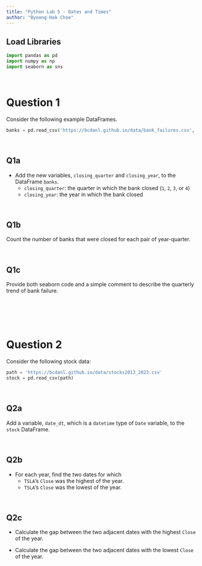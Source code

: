 ```yaml
---
title: "Python Lab 5 - Dates and Times"
author: "Byeong-Hak Choe"
---
```


## Load Libraries

```python
import pandas as pd
import numpy as np
import seaborn as sns
```

<br>

# Question 1


Consider the following example DataFrames.
```python
banks = pd.read_csv('https://bcdanl.github.io/data/bank_failures.csv', parse_dates=["Closing Date"])

```

<br>

## Q1a
- Add the new variables, `closing_quarter` and `closing_year`, to the DataFrame `banks`.
  - `closing_quarter`:  the quarter in which the bank closed (`1`, `2`, `3`, or `4`)
  - `closing_year`:  the year in which the bank closed


<br>


## Q1b
Count the number of banks that were closed for each pair of year-quarter.

<br>


## Q1c
Provide both seaborn code and a simple comment to describe the quarterly trend of bank failure.

```python

```




<br><br><br>

# Question 2

Consider the following stock data:

```python
path = 'https://bcdanl.github.io/data/stocks2013_2023.csv'
stock = pd.read_csv(path)
```

<br>

## Q2a

Add a variable, `date_dt`, which is a `datetime` type of `Date` variable, to the `stock` DataFrame.


<br>

## Q2b

- For each year, find the two dates for which 
  - `TSLA`'s `Close` was the highest of the year.
  - `TSLA`'s `Close` was the lowest of the year.
  



<br>

## Q2c

- Calculate the gap between the two adjacent dates with the highest `Close` of the year.

- Calculate the gap between the two adjacent dates with the lowest `Close` of the year.




